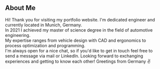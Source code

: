 ## About Me

Hi! Thank you for visiting my portfolio website.
I'm dedicated engineer and currently located in Munich, Germany.  
In 2021 I achieved my master of science degree in the field of automotive engineering.  
My expertise ranges from vehicle design with CAD and ergonomics to process optimization and programming.  
I'm always open for a nice chat, so if you'd like to get in touch feel free to send a message via mail or LinkedIn.
Looking forward to exchanging experiences and getting to know each other!
Greetings from Germany ✌️
